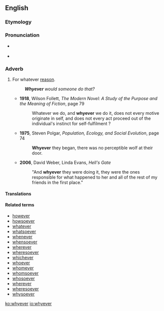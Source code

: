 ==English==

===Etymology===
{{compound|why|ever}}

===Pronunciation===
* {{a|US}} {{IPA|/waɪˈɛvɚ/|/ʍaɪˈɛvɚ/}}
* {{rhymes|ɛvə(r)}}

===Adverb===
{{en-adv|-}}

# For whatever [[reason]].
#: '''''Whyever''' would someone do that?''
#* '''1918''', Wilson Follett, ''The Modern Novel: A Study of the Purpose and the Meaning of Fiction'', page 79
#*: Whatever we do, and '''whyever''' we do it, does not every motive originate in self, and does not every act proceed out of the individual's instinct for self-fulfilment ?
#* '''1975''', Steven Polgar, ''Population, Ecology, and Social Evolution'', page 74
#*: '''Whyever''' they began, there was no perceptible wolf at their door.
#* '''2006''', David Weber, Linda Evans, ''Hell's Gate''
#*:"And '''whyever''' they were doing it, they were the ones responsible for what happened to her and all of the rest of my friends in the first place."

====Translations====
{{trans-top|for whatever reason}}
{{trans-mid}}
{{trans-bottom}}

====Related terms====
* [[however]]
* [[howsoever]]
* [[whatever]]
* [[whatsoever]]
* [[whenever]]
* [[whensoever]]
* [[wherever]]
* [[wheresoever]]
* [[whichever]]
* [[whoever]]
* [[whomever]]
* [[whomsoever]]
* [[whosoever]]
* [[wherever]]
* [[wheresoever]]
* [[whysoever]]

[[ko:whyever]]
[[io:whyever]]